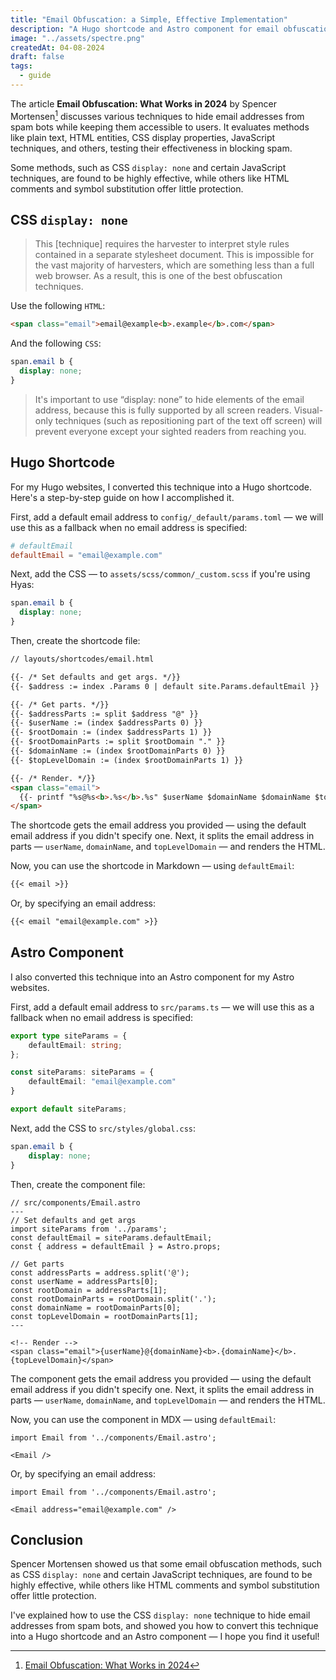 ```yaml
---
title: "Email Obfuscation: a Simple, Effective Implementation"
description: "A Hugo shortcode and Astro component for email obfuscation."
image: "../assets/spectre.png"
createdAt: 04-08-2024
draft: false
tags:
  - guide
---
```


The article **Email Obfuscation: What Works in 2024** by Spencer Mortensen[^1] discusses various techniques to hide email addresses from spam bots while keeping them accessible to users. It evaluates methods like plain text, HTML entities, CSS display properties, JavaScript techniques, and others, testing their effectiveness in blocking spam.

Some methods, such as CSS `display: none` and certain JavaScript techniques, are found to be highly effective, while others like HTML comments and symbol substitution offer little protection.

## CSS `display: none`

> This [technique] requires the harvester to interpret style rules contained in a separate stylesheet document. This is impossible for the vast majority of harvesters, which are something less than a full web browser. As a result, this is one of the best obfuscation techniques.

Use the following `HTML`:

```html
<span class="email">email@example<b>.example</b>.com</span>
```

And the following `CSS`:

```css
span.email b {
  display: none;
}
```

> It's important to use “display: none” to hide elements of the email address, because this is fully supported by all screen readers. Visual-only techniques (such as repositioning part of the text off screen) will prevent everyone except your sighted readers from reaching you.

## Hugo Shortcode

For my Hugo websites, I converted this technique into a Hugo shortcode. Here's a step-by-step guide on how I accomplished it.

First, add a default email address to `config/_default/params.toml` — we will use this as a fallback when no email address is specified:

```toml
# defaultEmail
defaultEmail = "email@example.com"

```

Next, add the CSS  — to `assets/scss/common/_custom.scss` if you're using Hyas:

```css
span.email b {
  display: none;
}

```

Then, create the shortcode file:

```html
// layouts/shortcodes/email.html

{{- /* Set defaults and get args. */}}
{{- $address := index .Params 0 | default site.Params.defaultEmail }}

{{- /* Get parts. */}}
{{- $addressParts := split $address "@" }}
{{- $userName := (index $addressParts 0) }}
{{- $rootDomain := (index $addressParts 1) }}
{{- $rootDomainParts := split $rootDomain "." }}
{{- $domainName := (index $rootDomainParts 0) }}
{{- $topLevelDomain := (index $rootDomainParts 1) }}

{{- /* Render. */}}
<span class="email">
  {{- printf "%s@%s<b>.%s</b>.%s" $userName $domainName $domainName $topLevelDomain | safeHTML -}}
</span>

```

The shortcode gets the email address you provided — using the default email address if you didn't specify one. Next, it splits the email address in parts — `userName`, `domainName`, and `topLevelDomain` — and renders the HTML.

Now, you can use the shortcode in Markdown — using `defaultEmail`:

```md
{{< email >}}
```

Or, by specifying an email address:

```md
{{< email "email@example.com" >}}
```

## Astro Component

I also converted this technique into an Astro component for my Astro websites.

First, add a default email address to `src/params.ts` — we will use this as a fallback when no email address is specified:

```ts
export type siteParams = {
    defaultEmail: string;
};

const siteParams: siteParams = {
    defaultEmail: "email@example.com"
}

export default siteParams;

```

Next, add the CSS to `src/styles/global.css`:

```css
span.email b {
    display: none;
}

```

Then, create the component file:

```astro
// src/components/Email.astro
---
// Set defaults and get args
import siteParams from '../params';
const defaultEmail = siteParams.defaultEmail;
const { address = defaultEmail } = Astro.props;

// Get parts
const addressParts = address.split('@');
const userName = addressParts[0];
const rootDomain = addressParts[1];
const rootDomainParts = rootDomain.split('.');
const domainName = rootDomainParts[0];
const topLevelDomain = rootDomainParts[1];
---

<!-- Render -->
<span class="email">{userName}@{domainName}<b>.{domainName}</b>.{topLevelDomain}</span>

```

The component gets the email address you provided — using the default email address if you didn't specify one. Next, it splits the email address in parts — `userName`, `domainName`, and `topLevelDomain` — and renders the HTML.

Now, you can use the component in MDX — using `defaultEmail`:

```mdx
import Email from '../components/Email.astro';

<Email />
```

Or, by specifying an email address:

```mdx
import Email from '../components/Email.astro';

<Email address="email@example.com" />
```

## Conclusion

Spencer Mortensen showed us that some email obfuscation methods, such as CSS `display: none` and certain JavaScript techniques, are found to be highly effective, while others like HTML comments and symbol substitution offer little protection.

I've explained how to use the CSS `display: none` technique to hide email addresses from spam bots, and showed you how to convert this technique into a Hugo shortcode and an Astro component — I hope you find it useful!

[^1]: [Email Obfuscation: What Works in 2024](https://spencermortensen.com/articles/email-obfuscation/)
